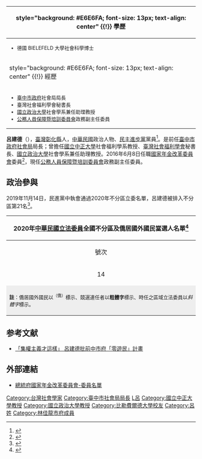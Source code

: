{{Infobox officeholder
| name           = 呂建德
| image          = 09.22 「國家年金改革委員會」第十三次委員會議中的委員發言 (29851277445).jpg
| imagesize      = 350px
| order          =
| office         =
| term_start     = 
| term_end       = 
| constituency   = 
| sex            = 男
| birth_date     = {{Birth date and age|1966|6|13}}
| birth_place    = {{TWN}}[[彰化縣|彰化縣]]
| nationality    = {{ROC}}
| party          = {{DPP}}
| spouse         =
| children       =
| parents        =
}}
{| class="infobox bordered" style="width: 285px; float: right" cellpadding="1"
|-
! style="background: #E6E6FA; font-size: 13px; text-align: center" {{!}} 學歷
|- 
| style="font-size: 13px" |<div style="text-align: left">
*德國 BIELEFELD 大學社會科學博士
|-
! style="background: #E6E6FA; font-size: 13px; text-align: center" {{!}} 經歷
|- 
| style="font-size: 13px" |<div style="text-align: left">
*[[臺中市政府|臺中市政府]]社會局局長<br>{{color|blue|（2014年12月25日-2018月12月24日）}}
*臺灣社會福利學會秘書長
*[[國立政治大學|國立政治大學]]社會學系兼任助理教授
*[[公務人員保障暨培訓委員會|公務人員保障暨培訓委員會]]政務副主任委員<br>{{color|blue|（2020年9月-）}}
</div>
|}
'''呂建德'''（{{bd|1966年|6月13日|catIdx=}}），[[臺灣|臺灣]][[彰化縣|彰化縣]]人，[[中華民國|中華民國]]政治人物、[[民主進步黨|民主進步黨]]黨員<ref>{{cite news |title=全國不分區 呂建德 |url=https://election.ltn.com.tw/2020/legislator/candidates/All/323 |accessdate=2020-01-20 |work=自由時報 |archive-date=2020-09-15 |archive-url=https://web.archive.org/web/20200915123801/https://election.ltn.com.tw/2020/legislator/candidates/All/323 |dead-url=no }}</ref>。是前任[[臺中市政府社會局|臺中市政府社會局]]局長；曾擔任[[國立中正大學|國立中正大學]]社會福利學系教授、[[臺灣社會福利學會|臺灣社會福利學會]]秘書長、[[國立政治大學|國立政治大學]]社會學系兼任助理教授。2016年6月8日任職[[國家年金改革委員會|國家年金改革委員會]]委員<ref>{{Cite web |url=http://www.businesstoday.com.tw/article-content-80392-156285 |title=年金改革委員會 他們的共識在哪？ 今周刊 2016/06/30 |accessdate=2016-07-22 |archive-date=2016-08-08 |archive-url=https://web.archive.org/web/20160808124656/http://www.businesstoday.com.tw/article-content-80392-156285 |dead-url=yes }}</ref>，現任[[公務人員保障暨培訓委員會|公務人員保障暨培訓委員會]]政務副主任委員。

== 政治參與 ==
2019年11月14日，民進黨中執會通過2020年不分區立委名單，呂建德被排入不分區第21名<ref>{{cite news |author1=楊淳卉 |title=完整名單出爐！民進黨34席不分區立委中執會通過 |url=https://news.ltn.com.tw/news/politics/breakingnews/2978298 |accessdate=2020-01-20 |work=自由時報 |date=2019-11-14 |archive-date=2019-12-20 |archive-url=https://web.archive.org/web/20191220043416/https://news.ltn.com.tw/news/politics/breakingnews/2978298 |dead-url=no }}</ref>。

{| class="wikitable collapsible" style="text-align:left;"
! colspan="8" |2020年[[中華民國立法委員|中華民國立法委員]]全國不分區及僑居國外國民當選人名單<ref>{{cite web |title=第 10 屆 立法委員選舉（不分區政黨） 候選人得票數 |url=https://db.cec.gov.tw/histQuery.jsp?voteCode=20200101T4A2&qryType=ctks |website=中央選舉委員會 |accessdate=2020-02-20 |archive-date=2020-06-05 |archive-url=https://web.archive.org/web/20200605114613/https://db.cec.gov.tw/histQuery.jsp?voteCode=20200101T4A2&qryType=ctks |dead-url=yes }}</ref>
|- 
! align="center" |號次
! align="center" |政黨
! align="center" |排名
! align="center" |得票數
! align="center" |得票率
! align="center" |分配得票率
! align="center" |分配席次
! align="center" |候選名單及當選者
|-
| align="center" |14|| align="left" style="border-right:4px solid #1B9431;" |{{民主進步黨}}
| align="center" |1|| align="center" |4,811,241|| align="center" |33.9774%|| align="center" |39.3665%
| align="center" |13||'''[[吳玉琴|吳玉琴]]'''[[File:Vote1.svg|20px]]、[[洪申翰|洪申翰]] [[File:Vote1.svg|20px]]、[[范雲_(臺灣)|范雲]] [[File:Vote1.svg|20px]]、[[羅美玲_(政治人物)|羅美玲]] [[File:Vote1.svg|20px]]、'''[[邱泰源|邱泰源]]'''[[File:Vote1.svg|20px]]、'''[[周春米|周春米]]'''[[File:Vote1.svg|20px]]、[[游錫堃|游錫堃]] [[File:Vote1.svg|20px]]、''[[柯建銘|柯建銘]]''[[File:Vote1.svg|20px]]、''[[管碧玲|管碧玲]]''[[File:Vote1.svg|20px]]、''[[莊瑞雄|莊瑞雄]]''[[File:Vote1.svg|20px]]、[[沈發惠|沈發惠]] [[File:Vote1.svg|20px]]、[[林楚茵|林楚茵]] [[File:Vote1.svg|20px]]、'''[[施義芳|施義芳]] '''、[[游萬豐|游萬豐]]、[[歐蜜·偉浪|歐蜜·偉浪]]、[[湯蕙禎|湯蕙禎]] [[File:Vote1.svg|20px]]<sup>（婦女保障）</sup>、'''[[陳靜敏|陳靜敏]]'''、[[黃奕睿|黃奕睿]]、[[許忠富|許忠富]]、[[張菊芳|張菊芳]]、[[呂建德|呂建德]]、[[陳培瑜|陳培瑜]]、[[顏聖冠|顏聖冠]]、[[李淑芬_(1957年)|李淑芬]]、[[柯富揚|柯富揚]]、[[黃金舜|黃金舜]]、[[林愛龍|林愛龍]]、[[董建宏|董建宏]]、[[林世嘉|林世嘉]]、[[黃帝穎|黃帝穎]]、[[趙心瑜|趙心瑜]]、[[蔣念祖|蔣念祖]]、[[楊懿珊|楊懿珊]]
|-
| colspan="8" style="background-color:#EEEEEE;" align="left" |<font size="2">'''註'''：僑居國外國民以<sup>（僑）</sup>標示、競選連任者以'''粗體字'''標示、時任之區域立法委員以''斜體字''標示。
|}

== 参考文献 ==
{{Reflist}}
*[https://video.udn.com/news/432047 「集權主義才這樣」 呂建德批前中市府「零遊民」計畫]{{Wayback|url=https://video.udn.com/news/432047 |date=20190729062042 }}

== 外部連結 ==
* [http://pension.president.gov.tw/cp.aspx?n=11B9F55D2F5F47B9&s=238507DCFE832EAE 總統府國家年金改革委員會-委員名單]{{Wayback|url=http://pension.president.gov.tw/cp.aspx?n=11B9F55D2F5F47B9&s=238507DCFE832EAE |date=20161023042150 }}

{{DEFAULTSORT:Lu呂建德}}
[[Category:台灣社會學家|Category:台灣社會學家]]
[[Category:臺中市社會局局長|Category:臺中市社會局局長]]
[[Category:總統府國家年金改革委員會委員|L呂]]
[[Category:國立中正大學教授|Category:國立中正大學教授]]
[[Category:國立政治大學教授|Category:國立政治大學教授]]
[[Category:比勒費爾德大學校友|Category:比勒費爾德大學校友]]
[[Category:呂姓|Category:呂姓]]
[[Category:林佳龍市府成員|Category:林佳龍市府成員]]